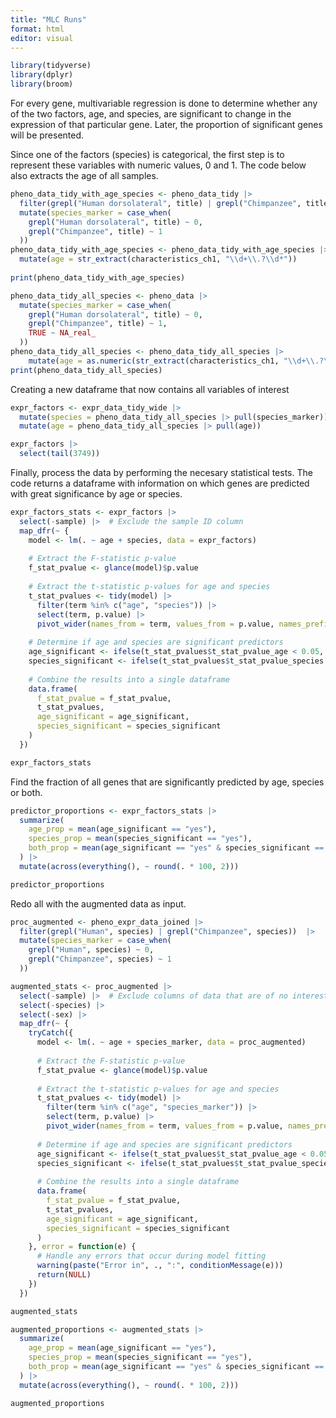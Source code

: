 ```yaml
---
title: "MLC Runs"
format: html
editor: visual
---
```


```r
library(tidyverse)
library(dplyr)
library(broom)
```

For every gene, multivariable regression is done to determine whether any of the two factors, age, and species, are significant to change in the expression of that particular gene. Later, the proportion of significant genes will be presented.

Since one of the factors (species) is categorical, the first step is to represent these variables with numeric values, 0 and 1. The code below also extracts the age of all samples.

```r
pheno_data_tidy_with_age_species <- pheno_data_tidy |> 
  filter(grepl("Human dorsolateral", title) | grepl("Chimpanzee", title))  |> 
  mutate(species_marker = case_when(
    grepl("Human dorsolateral", title) ~ 0,
    grepl("Chimpanzee", title) ~ 1
  ))
pheno_data_tidy_with_age_species <- pheno_data_tidy_with_age_species |> 
  mutate(age = str_extract(characteristics_ch1, "\\d+\\.?\\d*"))
  
print(pheno_data_tidy_with_age_species)
```

```r
pheno_data_tidy_all_species <- pheno_data |> 
  mutate(species_marker = case_when(
    grepl("Human dorsolateral", title) ~ 0,
    grepl("Chimpanzee", title) ~ 1,
    TRUE ~ NA_real_
  ))
pheno_data_tidy_all_species <- pheno_data_tidy_all_species |> 
    mutate(age = as.numeric(str_extract(characteristics_ch1, "\\d+\\.?\\d*")))
print(pheno_data_tidy_all_species)  
```

Creating a new dataframe that now contains all variables of interest

```r
expr_factors <- expr_data_tidy_wide |>
  mutate(species = pheno_data_tidy_all_species |> pull(species_marker)) |> 
  mutate(age = pheno_data_tidy_all_species |> pull(age)) 

```

```r
expr_factors |> 
  select(tail(3749))
```

Finally, process the data by performing the necesary statistical tests. The code returns a dataframe with information on which genes are predicted with great significance by age or species.

```r
expr_factors_stats <- expr_factors |>
  select(-sample) |>  # Exclude the sample ID column
  map_dfr(~ {
    model <- lm(. ~ age + species, data = expr_factors)
    
    # Extract the F-statistic p-value
    f_stat_pvalue <- glance(model)$p.value
    
    # Extract the t-statistic p-values for age and species
    t_stat_pvalues <- tidy(model) |>
      filter(term %in% c("age", "species")) |>
      select(term, p.value) |>
      pivot_wider(names_from = term, values_from = p.value, names_prefix = "t_stat_pvalue_")
    
    # Determine if age and species are significant predictors
    age_significant <- ifelse(t_stat_pvalues$t_stat_pvalue_age < 0.05, "yes", "no")
    species_significant <- ifelse(t_stat_pvalues$t_stat_pvalue_species < 0.05, "yes", "no")
    
    # Combine the results into a single dataframe
    data.frame(
      f_stat_pvalue = f_stat_pvalue,
      t_stat_pvalues,
      age_significant = age_significant,
      species_significant = species_significant
    )
  })

expr_factors_stats
```

Find the fraction of all genes that are significantly predicted by age, species or both.

```r
predictor_proportions <- expr_factors_stats |>
  summarize(
    age_prop = mean(age_significant == "yes"),
    species_prop = mean(species_significant == "yes"),
    both_prop = mean(age_significant == "yes" & species_significant == "yes")
  ) |>
  mutate(across(everything(), ~ round(. * 100, 2)))

predictor_proportions
```

Redo all with the augmented data as input.

```r
proc_augmented <- pheno_expr_data_joined |> 
  filter(grepl("Human", species) | grepl("Chimpanzee", species))  |> 
  mutate(species_marker = case_when(
    grepl("Human", species) ~ 0,
    grepl("Chimpanzee", species) ~ 1
  ))
```

```r
augmented_stats <- proc_augmented |>
  select(-sample) |>  # Exclude columns of data that are of no interest to speed up the process
  select(-species) |> 
  select(-sex) |> 
  map_dfr(~ {
    tryCatch({
      model <- lm(. ~ age + species_marker, data = proc_augmented)
      
      # Extract the F-statistic p-value
      f_stat_pvalue <- glance(model)$p.value
      
      # Extract the t-statistic p-values for age and species
      t_stat_pvalues <- tidy(model) |>
        filter(term %in% c("age", "species_marker")) |>
        select(term, p.value) |>
        pivot_wider(names_from = term, values_from = p.value, names_prefix = "t_stat_pvalue_")
      
      # Determine if age and species are significant predictors
      age_significant <- ifelse(t_stat_pvalues$t_stat_pvalue_age < 0.05, "yes", "no")
      species_significant <- ifelse(t_stat_pvalues$t_stat_pvalue_species_marker < 0.05, "yes", "no")
      
      # Combine the results into a single dataframe
      data.frame(
        f_stat_pvalue = f_stat_pvalue,
        t_stat_pvalues,
        age_significant = age_significant,
        species_significant = species_significant
      )
    }, error = function(e) {
      # Handle any errors that occur during model fitting
      warning(paste("Error in", ., ":", conditionMessage(e)))
      return(NULL)
    })
  })

augmented_stats
```

```r
augmented_proportions <- augmented_stats |>
  summarize(
    age_prop = mean(age_significant == "yes"),
    species_prop = mean(species_significant == "yes"),
    both_prop = mean(age_significant == "yes" & species_significant == "yes")
  ) |>
  mutate(across(everything(), ~ round(. * 100, 2)))

augmented_proportions
```
